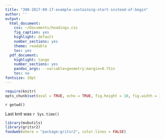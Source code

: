 ```yaml
---
title: "300-2017-09-17-example-containing-start-instead-of-begin"
author: ''
output:
  html_document:
    css: ~/Documents/headings.css
    fig_caption: yes
    highlight: default
    number_sections: yes
    theme: readable
    toc: yes
  pdf_document:
    highlight: tango
    number_sections: yes
    pandoc_args: --variable=geometry:margin=0.75in
    toc: no
fontsize: 10pt
---
```

<A NAME="top"> </A>

```r
require(knitr)
opts_chunk$set(eval = TRUE, echo = TRUE, fig.height = 10, fig.width = 10, tidy=FALSE)
```

`r getwd()`  

Last knit was `r Sys.time()`



```r
library(mvbutils)
library(gritsr2)
foodweb(where = "package:gritsr2", color.lines = FALSE)
```


